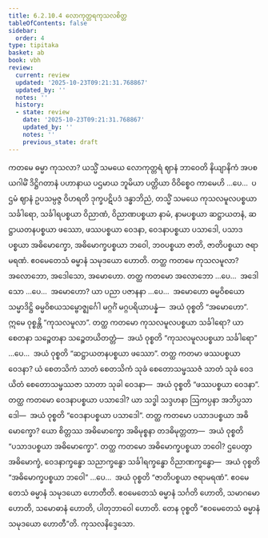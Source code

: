 ```yaml
---
title: 6.2.10.4 လောကုတ္တရကုသလစိတ္တ
tableOfContents: false
sidebar:
  order: 4
type: tipitaka
basket: ab
book: vbh
review:
  current: review
  updated: '2025-10-23T09:21:31.768867'
  updated_by: ''
  notes: ''
  history:
  - state: review
    date: '2025-10-23T09:21:31.768867'
    updated_by: ''
    notes: ''
    previous_state: draft
---
```



<ReviewStatus review={frontmatter.review} showDetails={true} />

<HypothesisAnnotation frontmatter={frontmatter} />

<DynamicBreadcrumb />

<Division number="304" book="vbh" e="ch" v="30" p="180">

<Paragraph number="1219" book="vbh">
ကတမေ ဓမ္မာ ကုသလာ? ယသ္မိံ သမယေ လောကုတ္တရံ ဈာနံ ဘာဝေတိ နိယျာနိကံ အပစယဂါမိံ ဒိဋ္ဌိဂတာနံ ပဟာနာယ ပဌမာယ ဘူမိယာ ပတ္တိယာ ဝိဝိစ္စေဝ ကာမေဟိ …ပေ…  ပဌမံ ဈာနံ ဥပသမ္ပဇ္ဇ ဝိဟရတိ ဒုက္ခပဋိပဒံ ဒန္ဓာဘိညံ, တသ္မိံ သမယေ ကုသလမူလပစ္စယာ သင်္ခါရော, သင်္ခါရပစ္စယာ ဝိညာဏံ, ဝိညာဏပစ္စယာ နာမံ, နာမပစ္စယာ ဆဋ္ဌာယတနံ, ဆဋ္ဌာယတနပစ္စယာ ဖဿော, ဖဿပစ္စယာ ဝေဒနာ, ဝေဒနာပစ္စယာ ပသာဒေါ, ပသာဒပစ္စယာ အဓိမောက္ခော, အဓိမောက္ခပစ္စယာ ဘဝေါ, ဘဝပစ္စယာ ဇာတိ, ဇာတိပစ္စယာ ဇရာမရဏံ. ဧဝမေတေသံ ဓမ္မာနံ သမုဒယော ဟောတိ.
</Paragraph>

</Division>
<Division number="305" book="vbh" e="ch" v="30" p="180">

<Paragraph number="1220" book="vbh">
တတ္ထ ကတမေ ကုသလမူလာ? အလောဘော, အဒေါသော, အမောဟော.
</Paragraph>

<Paragraph number="1221" book="vbh">
တတ္ထ ကတမော အလောဘော …ပေ…  အဒေါသော …ပေ…  အမောဟော? ယာ ပညာ ပဇာနနာ …ပေ…  အမောဟော ဓမ္မဝိစယော သမ္မာဒိဋ္ဌိ ဓမ္မဝိစယသမ္ဗောဇ္ဈင်္ဂေါ မဂ္ဂင်္ဂံ မဂ္ဂပရိယာပန္နံ—  အယံ ဝုစ္စတိ “အမောဟော”. ဣမေ ဝုစ္စန္တိ “ကုသလမူလာ”.
</Paragraph>

<Paragraph number="1222" book="vbh">
တတ္ထ ကတမော ကုသလမူလပစ္စယာ သင်္ခါရော? ယာ စေတနာ သဉ္စေတနာ သဉ္စေတယိတတ္တံ—  အယံ ဝုစ္စတိ “ကုသလမူလပစ္စယာ သင်္ခါရော” …ပေ…  အယံ ဝုစ္စတိ “ဆဋ္ဌာယတနပစ္စယာ ဖဿော”.
</Paragraph>

<Paragraph number="1223" book="vbh">
တတ္ထ ကတမာ ဖဿပစ္စယာ ဝေဒနာ? ယံ စေတသိကံ သာတံ စေတသိကံ သုခံ စေတောသမ္ဖဿဇံ သာတံ သုခံ ဝေဒယိတံ စေတောသမ္ဖဿဇာ သာတာ သုခါ ဝေဒနာ—  အယံ ဝုစ္စတိ “ဖဿပစ္စယာ ဝေဒနာ”.
</Paragraph>

<Paragraph number="1224" book="vbh">
တတ္ထ ကတမော ဝေဒနာပစ္စယာ ပသာဒေါ? ယာ သဒ္ဓါ သဒ္ဒဟနာ ဩကပ္ပနာ အဘိပ္ပသာဒေါ—  အယံ ဝုစ္စတိ “ဝေဒနာပစ္စယာ ပသာဒေါ”.
</Paragraph>

<Paragraph number="1225" book="vbh">
တတ္ထ ကတမော ပသာဒပစ္စယာ အဓိမောက္ခော? ယော စိတ္တဿ အဓိမောက္ခော အဓိမုစ္စနာ တဒဓိမုတ္တတာ—  အယံ ဝုစ္စတိ “ပသာဒပစ္စယာ အဓိမောက္ခော”.
</Paragraph>

<Paragraph number="1226" book="vbh">
တတ္ထ ကတမော အဓိမောက္ခပစ္စယာ ဘဝေါ? ဌပေတွာ အဓိမောက္ခံ, ဝေဒနာက္ခန္ဓော သညာက္ခန္ဓော သင်္ခါရက္ခန္ဓော ဝိညာဏက္ခန္ဓော—  အယံ ဝုစ္စတိ “အဓိမောက္ခပစ္စယာ ဘဝေါ” …ပေ…  အယံ ဝုစ္စတိ “ဇာတိပစ္စယာ ဇရာမရဏံ”.
</Paragraph>

<Paragraph number="1227" book="vbh">
ဧဝမေတေသံ ဓမ္မာနံ သမုဒယော ဟောတီတိ. ဧဝမေတေသံ ဓမ္မာနံ သင်္ဂတိ ဟောတိ, သမာဂမော ဟောတိ, သမောဓာနံ ဟောတိ, ပါတုဘာဝေါ ဟောတိ. တေန ဝုစ္စတိ “ဧဝမေတေသံ ဓမ္မာနံ သမုဒယော ဟောတီ”တိ.

</Paragraph>
</Division>

<Paragraph number="1228" type="center" book="vbh">
ကုသလနိဒ္ဒေသော.
</Paragraph>